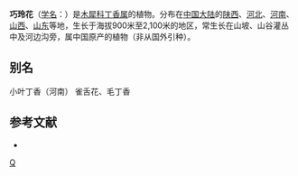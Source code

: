 {{Speciesbox 
| genus = Syringa
| species = pubescens
| authority = Turcz.
| image = Syringia julianae0.jpg
| subdivision_ranks =[[亚种|亚种]]
| subdivision =
* 巧玲花 ''S. p.'' subsp. ''pubescens''
* [[关东巧玲花|关东巧玲花]] ''S. p.'' subsp. ''patula''
* [[光萼巧玲花|光萼巧玲花]] ''S. p.'' subsp. ''julianae''
* [[小叶巧玲花|小叶巧玲花]] ''S. p.'' subsp. ''microphylla''
* [[黄药小叶巧玲花|黄药小叶巧玲花]] ''S. p.'' var. ''flavoanthera''
}}

'''巧玲花'''（[[学名|学名]]：{{lang|la|''Syringa pubescens''}}）是[[木犀科|木犀科]][[丁香属|丁香属]]的植物。分布在[[中国大陆|中国大陆]]的[[陕西|陕西]]、[[河北|河北]]、[[河南|河南]]、[[山西|山西]]、[[山东|山东]]等地，生长于海拔900米至2,100米的地区，常生长在山坡、山谷灌丛中及河边沟旁，属中国原产的植物（非从国外引种）。

== 别名 ==
小叶丁香（河南） 雀舌花、毛丁香

== 参考文献 ==
<div class="references-small">
* {{cite web| url =http://www.bioinfo.cn/db05/KmzwSpecies.php?action=view&id=30367| title =巧玲花（原亚种）| work =《中国高等植物数据库全库》| publisher =中国科学院微生物研究所| author =昆明植物研究所| accessdate =2009-02-26| deadurl =yes| archiveurl =https://web.archive.org/web/20160305005258/http://www.bioinfo.cn/db05/KmzwSpecies.php?action=view&id=30367| archivedate =2016-03-05}}
</div>
{{Taxonbar|from=Q2572264}}

[[Category:丁香属|Q]]


{{植物小作品}}